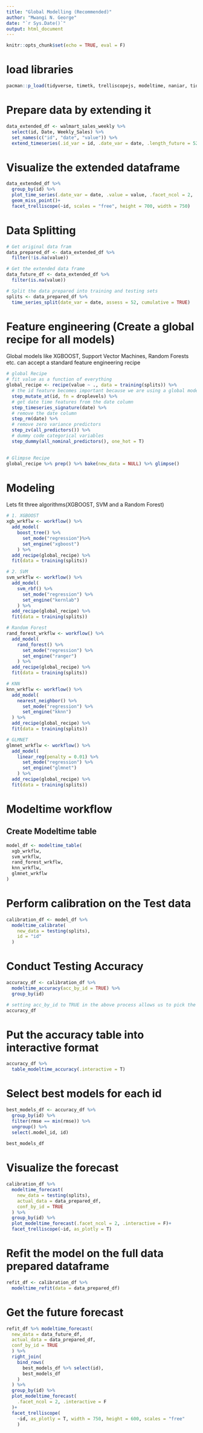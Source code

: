 ```yaml
---
title: "Global Modelling (Recommended)"
author: "Mwangi N. George"
date: "`r Sys.Date()`"
output: html_document
---
```


```r
knitr::opts_chunk$set(echo = TRUE, eval = F)
```

# load libraries
```r
pacman::p_load(tidyverse, timetk, trelliscopejs, modeltime, naniar, tidymodels)
```

# Prepare data by extending it
```r
data_extended_df <- walmart_sales_weekly %>% 
  select(id, Date, Weekly_Sales) %>% 
  set_names(c("id", "date", "value")) %>% 
  extend_timeseries(.id_var = id, .date_var = date, .length_future = 52*2)
```


# Visualize the extended dataframe
```r
data_extended_df %>% 
  group_by(id) %>% 
  plot_time_series(.date_var = date, .value = value, .facet_ncol = 2, .interactive = F)+
  geom_miss_point()+
  facet_trelliscope(~id, scales = "free", height = 700, width = 750)
```

# Data Splitting 
```r
# Get original data fram
data_prepared_df <- data_extended_df %>% 
  filter(!is.na(value))

# Get the extended data frame
data_future_df <- data_extended_df %>% 
  filter(is.na(value))

# Split the data prepared into training and testing sets
splits <- data_prepared_df %>% 
  time_series_split(date_var = date, assess = 52, cumulative = TRUE)
```


# Feature engineering  (Create a global recipe for all models)

Global models like XGBOOST, Support Vector Machines, Random Forests etc. can accept a standard feature engineering recipe
```r
# global Recipe 
# fit value as a function of everything
global_recipe <- recipe(value ~ ., data = training(splits)) %>% 
  # the id feature becomes important because we are using a global model
  step_mutate_at(id, fn = droplevels) %>%
  # get date time features from the date column
  step_timeseries_signature(date) %>% 
  # remove the date column
  step_rm(date) %>% 
  # remove zero variance predictors
  step_zv(all_predictors()) %>% 
  # dummy code categorical variables 
  step_dummy(all_nominal_predictors(), one_hot = T)
  

# Glimpse Recipe
global_recipe %>% prep() %>% bake(new_data = NULL) %>% glimpse()
```


# Modeling
Lets fit three algorithms(XGBOOST, SVM and a Random Forest)
```r
# 1. XGBOOST 
xgb_wrkflw <- workflow() %>% 
  add_model(
    boost_tree() %>% 
      set_mode("regression")%>% 
      set_engine("xgboost")
    ) %>% 
  add_recipe(global_recipe) %>% 
  fit(data = training(splits))

# 2. SVM
svm_wrkflw <- workflow() %>% 
  add_model(
    svm_rbf() %>% 
      set_mode("regression") %>% 
      set_engine("kernlab")
    ) %>% 
  add_recipe(global_recipe) %>% 
  fit(data = training(splits))

# Random Forest
rand_forest_wrkflw <- workflow() %>% 
  add_model(
    rand_forest() %>% 
      set_mode("regression") %>% 
      set_engine("ranger")
    ) %>% 
  add_recipe(global_recipe) %>% 
  fit(data = training(splits))

# KNN 
knn_wrkflw <- workflow() %>% 
  add_model(
    nearest_neighbor() %>% 
      set_mode("regression") %>% 
      set_engine("kknn")
  ) %>% 
  add_recipe(global_recipe) %>% 
  fit(data = training(splits))

# GLMNET
glmnet_wrkflw <- workflow() %>% 
  add_model(
    linear_reg(penalty = 0.01) %>% 
      set_mode("regression") %>% 
      set_engine("glmnet")
    ) %>% 
  add_recipe(global_recipe) %>% 
  fit(data = training(splits))
```


# Modeltime workflow

## Create Modeltime table
```r
model_df <- modeltime_table(
  xgb_wrkflw, 
  svm_wrkflw,
  rand_forest_wrkflw,
  knn_wrkflw,
  glmnet_wrkflw
)
```

# Perform calibration on the Test data
```r
calibration_df <- model_df %>% 
  modeltime_calibrate(
    new_data = testing(splits),
    id = "id"
  )
```


# Conduct Testing Accuracy
```r
accuracy_df <- calibration_df %>% 
  modeltime_accuracy(acc_by_id = TRUE) %>% 
  group_by(id)

# setting acc_by_id to TRUE in the above process allows us to pick the best model to use by each id
accuracy_df
```


# Put the accuracy table into interactive format
```r
accuracy_df %>% 
  table_modeltime_accuracy(.interactive = T)
```


# Select best models for each id
```r
best_models_df <- accuracy_df %>% 
  group_by(id) %>% 
  filter(rmse == min(rmse)) %>% 
  ungroup() %>% 
  select(.model_id, id)
  
best_models_df
```


# Visualize the forecast
```r
calibration_df %>% 
  modeltime_forecast(
    new_data = testing(splits),
    actual_data = data_prepared_df,
    conf_by_id = TRUE
  ) %>% 
  group_by(id) %>% 
  plot_modeltime_forecast(.facet_ncol = 2, .interactive = F)+
  facet_trelliscope(~id, as_plotly = T)
```

# Refit the model on the full data prepared dataframe
```r
refit_df <- calibration_df %>% 
  modeltime_refit(data = data_prepared_df)
```

# Get the future forecast
```r
refit_df %>% modeltime_forecast(
  new_data = data_future_df, 
  actual_data = data_prepared_df,
  conf_by_id = TRUE
  ) %>% 
  right_join(
    bind_rows( 
      best_models_df %>% select(id),
      best_models_df
    )
  ) %>% 
  group_by(id) %>% 
  plot_modeltime_forecast(
    .facet_ncol = 2, .interactive = F
  )+
  facet_trelliscope(
    ~id, as_plotly = T, width = 750, height = 600, scales = "free"
    )
```












